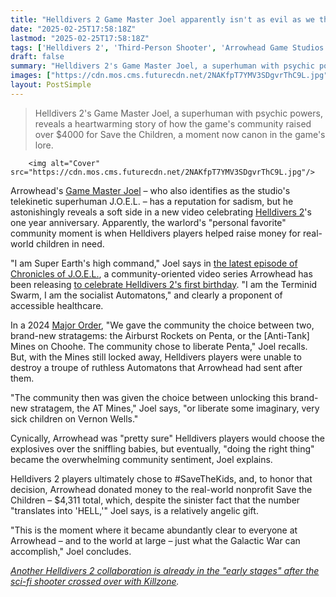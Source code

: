 ```yaml
---
title: "Helldivers 2 Game Master Joel apparently isn't as evil as we thought: the commander-in-pain's 'personal favorite' community moment is the time players helped raise money for real-life sick children"
date: "2025-02-25T17:58:18Z"
lastmod: "2025-02-25T17:58:18Z"
tags: ['Helldivers 2', 'Third-Person Shooter', 'Arrowhead Game Studios', 'PC', 'PlayStation']
draft: false
summary: "Helldivers 2's Game Master Joel, a superhuman with psychic powers, reveals a heartwarming story of how the game's community raised over $4000 for Save the Children, a moment now canon in the game's lore."
images: ["https://cdn.mos.cms.futurecdn.net/2NAKfpT7YMV3SDgvrThC9L.jpg"]
layout: PostSimple
---
```

> Helldivers 2's Game Master Joel, a superhuman with psychic powers, reveals a heartwarming story of how the game's community raised over $4000 for Save the Children, a moment now canon in the game's lore.


        <img alt="Cover" src="https://cdn.mos.cms.futurecdn.net/2NAKfpT7YMV3SDgvrThC9L.jpg"/>
        
Arrowhead's [Game Master Joel](https://www.gamesradar.com/games/third-person-shooter/helldivers-2-game-master-joel-seen-for-the-first-time-on-video-and-now-we-have-3-unnerving-truths-he-isnt-human-has-psychic-powers-and-his-name-is-an-acronym/) – who also identifies as the studio's telekinetic superhuman J.O.E.L. – has a reputation for sadism, but he astonishingly reveals a soft side in a new video celebrating [Helldivers 2](https://www.gamesradar.com/helldivers-2-guide/)'s one year anniversary. Apparently, the warlord's "personal favorite" community moment is when Helldivers players helped raise money for real-world children in need.

"I am Super Earth's high command," Joel says in [the latest episode of Chronicles of J.O.E.L.](https://www.youtube.com/watch?v=UESm5ub0oCo), a community-oriented video series Arrowhead has been releasing [to celebrate Helldivers 2's first birthday](https://www.gamesradar.com/games/third-person-shooter/to-celebrate-helldivers-2s-first-birthday-gm-joel-recalls-his-favorite-community-moments-that-are-now-canon-and-part-of-helldiver-lore/). "I am the Terminid Swarm, I am the socialist Automatons," and clearly a proponent of accessible healthcare.

In a 2024 [Major Order](https://www.gamesradar.com/games/third-person-shooter/as-helldivers-2-players-pick-the-new-airburst-rocket-launcher-from-the-latest-major-order-super-earth-sends-potatoes-to-remember-the-lost/), "We gave the community the choice between two, brand-new stratagems: the Airburst Rockets on Penta, or the [Anti-Tank] Mines on Choohe. The community chose to liberate Penta," Joel recalls. But, with the Mines still locked away, Helldivers players were unable to destroy a troupe of ruthless Automatons that Arrowhead had sent after them.

"The community then was given the choice between unlocking this brand-new stratagem, the AT Mines," Joel says, "or liberate some imaginary, very sick children on Vernon Wells."

Cynically, Arrowhead was "pretty sure" Helldivers players would choose the explosives over the sniffling babies, but eventually, "doing the right thing" became the overwhelming community sentiment, Joel explains.

Helldivers 2 players ultimately chose to #SaveTheKids, and, to honor that decision, Arrowhead donated money to the real-world nonprofit Save the Children – $4,311 total, which, despite the sinister fact that the number "translates into 'HELL,'" Joel says, is a relatively angelic gift.

"This is the moment where it became abundantly clear to everyone at Arrowhead – and to the world at large – just what the Galactic War can accomplish," Joel concludes.

[<em>Another Helldivers 2 collaboration is already in the "early stages" after the sci-fi shooter crossed over with Killzone</em>](https://www.gamesradar.com/games/third-person-shooter/another-helldivers-2-collaboration-is-already-in-the-early-stages-after-the-sci-fi-shooter-crossed-over-with-killzone/)*.*
        
